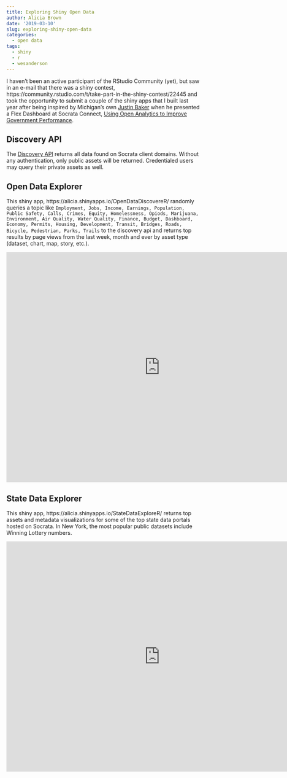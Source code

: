 ```yaml
---
title: Exploring Shiny Open Data
author: Alicia Brown
date: '2019-03-10'
slug: exploring-shiny-open-data
categories:
  - open data
tags:
  - shiny
  - r
  - wesanderson
---
```


I haven't been an active participant of the RStudio Community (yet), but saw in an e-mail that there was a shiny contest, https://community.rstudio.com/t/take-part-in-the-shiny-contest/22445 and took the opportunity to submit a couple of the shiny apps that I built last year after being inspired by Michigan's own [Justin Baker](https://twitter.com/AskJustinBaker) when he presented a Flex Dashboard at Socrata Connect, [Using Open Analytics to Improve Government Performance](https://socrata.com/video/using-open-analytics-to-improve-government-performance/).

## Discovery API

The [Discovery API](https://socratadiscovery.docs.apiary.io) returns all data found on Socrata client domains. Without any authentication, only public assets will be returned. Credentialed users may query their private assets as well.

## Open Data Explorer

This shiny app, https://alicia.shinyapps.io/OpenDataDiscovereR/ randomly queries a topic like `Employment, Jobs, Income, Earnings, Population, Public Safety, Calls, Crimes, Equity, Homelessness, Opiods, Marijuana, Environment, Air Quality, Water Quality, Finance, Budget, Dashboard, Economy, Permits, Housing, Development, Transit, Bridges, Roads, Bicycle, Pedestrian, Parks, Trails` to the discovery api and returns top results by page views from the last week, month and ever by asset type (dataset, chart, map, story, etc.).

<iframe width="800" height="600" src="https://alicia.shinyapps.io/OpenDataDiscovereR/" frameborder="0" style="border:0" allowfullscreen></iframe>

## State Data Explorer

This shiny app, https://alicia.shinyapps.io/StateDataExploreR/ returns top assets and metadata visualizations for some of the top state data portals hosted on Socrata. In New York, the most popular public datasets include Winning Lottery numbers. 

<iframe width="800" height="600" src="https://alicia.shinyapps.io/StateDataExploreR/" frameborder="0" style="border:0" allowfullscreen></iframe>